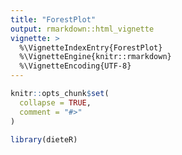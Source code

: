 ```yaml
---
title: "ForestPlot"
output: rmarkdown::html_vignette
vignette: >
  %\VignetteIndexEntry{ForestPlot}
  %\VignetteEngine{knitr::rmarkdown}
  %\VignetteEncoding{UTF-8}
---
```


```r
knitr::opts_chunk$set(
  collapse = TRUE,
  comment = "#>"
)
```

```r
library(dieteR)
```
